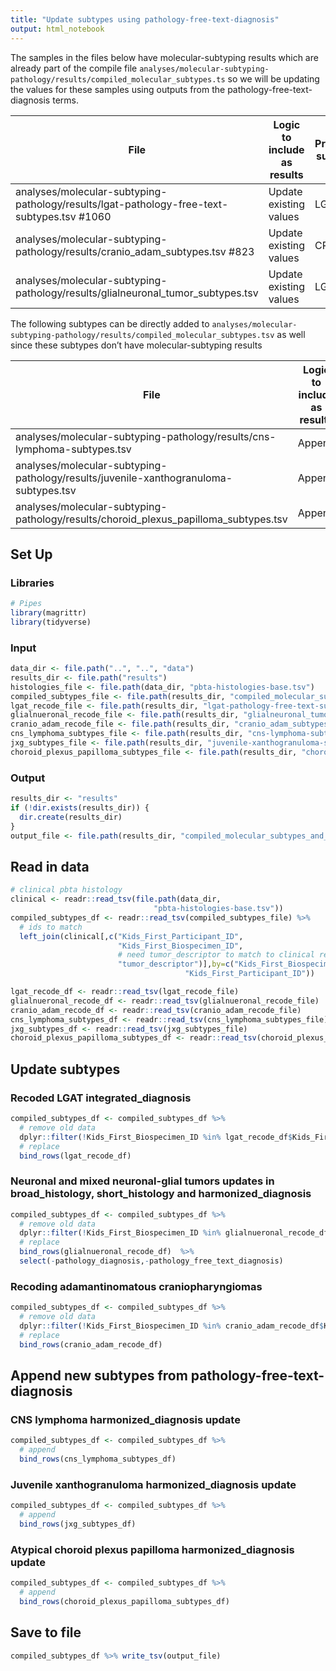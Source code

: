 ```yaml
---
title: "Update subtypes using pathology-free-text-diagnosis"
output: html_notebook
---
```


The samples in the files below have molecular-subtyping results which are already part of the compile file `analyses/molecular-subtyping-pathology/results/compiled_molecular_subtypes.ts` so we will be updating the values for these samples using outputs from the pathology-free-text-diagnosis terms.

File | Logic to include as results | Previous subtype | Description ticket 
-- | -- | -- | -- 
analyses/molecular-subtyping-pathology/results/lgat-pathology-free-text-subtypes.tsv #1060  | Update existing values | LGAT | #1000 
analyses/molecular-subtyping-pathology/results/cranio_adam_subtypes.tsv #823  | Update existing values | CRANIO | #994
analyses/molecular-subtyping-pathology/results/glialneuronal_tumor_subtypes.tsv  | Update existing values | LGAT | #1017 

The following subtypes can be directly added to `analyses/molecular-subtyping-pathology/results/compiled_molecular_subtypes.tsv` as well since these subtypes don't have molecular-subtyping results
 
File | Logic to include as results |  Description ticket 
 -- | -- | -- 
analyses/molecular-subtyping-pathology/results/cns-lymphoma-subtypes.tsv | Append | #1057  
analyses/molecular-subtyping-pathology/results/juvenile-xanthogranuloma-subtypes.tsv | Append | #1056 
analyses/molecular-subtyping-pathology/results/choroid_plexus_papilloma_subtypes.tsv  | Append | #1065

## Set Up

### Libraries

```r
# Pipes
library(magrittr)
library(tidyverse)
```

### Input

```r
data_dir <- file.path("..", "..", "data")
results_dir <- file.path("results")
histologies_file <- file.path(data_dir, "pbta-histologies-base.tsv")
compiled_subtypes_file <- file.path(results_dir, "compiled_molecular_subtypes.tsv")
lgat_recode_file <- file.path(results_dir, "lgat-pathology-free-text-subtypes.tsv")
glialnueronal_recode_file <- file.path(results_dir, "glialneuronal_tumor_subtypes.tsv")
cranio_adam_recode_file <- file.path(results_dir, "cranio_adam_subtypes.tsv")
cns_lymphoma_subtypes_file <- file.path(results_dir, "cns-lymphoma-subtypes.tsv")
jxg_subtypes_file <- file.path(results_dir, "juvenile-xanthogranuloma-subtypes.tsv")
choroid_plexus_papilloma_subtypes_file <- file.path(results_dir, "choroid_plexus_papilloma_subtypes.tsv")
```

### Output

```r
results_dir <- "results"
if (!dir.exists(results_dir)) {
  dir.create(results_dir)
}
output_file <- file.path(results_dir, "compiled_molecular_subtypes_and_report_info.tsv")

```

## Read in data

```r
# clinical pbta histology
clinical <- readr::read_tsv(file.path(data_dir,
                                "pbta-histologies-base.tsv")) 
compiled_subtypes_df <- readr::read_tsv(compiled_subtypes_file) %>%  
  # ids to match
  left_join(clinical[,c("Kids_First_Participant_ID",
                        "Kids_First_Biospecimen_ID",
                        # need tumor_descriptor to match to clinical review
                        "tumor_descriptor")],by=c("Kids_First_Biospecimen_ID",
                                       "Kids_First_Participant_ID")) 

lgat_recode_df <- readr::read_tsv(lgat_recode_file)
glialnueronal_recode_df <- readr::read_tsv(glialnueronal_recode_file)
cranio_adam_recode_df <- readr::read_tsv(cranio_adam_recode_file)
cns_lymphoma_subtypes_df <- readr::read_tsv(cns_lymphoma_subtypes_file) 
jxg_subtypes_df <- readr::read_tsv(jxg_subtypes_file)
choroid_plexus_papilloma_subtypes_df <- readr::read_tsv(choroid_plexus_papilloma_subtypes_file)

```

## Update subtypes

### Recoded LGAT integrated_diagnosis 
```r
compiled_subtypes_df <- compiled_subtypes_df %>% 
  # remove old data
  dplyr::filter(!Kids_First_Biospecimen_ID %in% lgat_recode_df$Kids_First_Biospecimen_ID) %>%
  # replace 
  bind_rows(lgat_recode_df) 


```

### Neuronal and mixed neuronal-glial tumors updates in broad_histology, short_histology and harmonized_diagnosis
```r

compiled_subtypes_df <- compiled_subtypes_df %>% 
  # remove old data
  dplyr::filter(!Kids_First_Biospecimen_ID %in% glialnueronal_recode_df$Kids_First_Biospecimen_ID) %>%
  # replace 
  bind_rows(glialnueronal_recode_df)  %>%
  select(-pathology_diagnosis,-pathology_free_text_diagnosis)

```

### Recoding adamantinomatous craniopharyngiomas
```r

compiled_subtypes_df <- compiled_subtypes_df %>% 
  # remove old data
  dplyr::filter(!Kids_First_Biospecimen_ID %in% cranio_adam_recode_df$Kids_First_Biospecimen_ID) %>%
  # replace 
  bind_rows(cranio_adam_recode_df) 

```

## Append new subtypes from pathology-free-text-diagnosis

### CNS lymphoma harmonized_diagnosis update
```r

compiled_subtypes_df <- compiled_subtypes_df %>% 
  # append
  bind_rows(cns_lymphoma_subtypes_df) 

```

### Juvenile xanthogranuloma harmonized_diagnosis update
```r

compiled_subtypes_df <- compiled_subtypes_df %>% 
  # append
  bind_rows(jxg_subtypes_df) 

```


### Atypical choroid plexus papilloma harmonized_diagnosis update
```r

compiled_subtypes_df <- compiled_subtypes_df %>% 
  # append
  bind_rows(choroid_plexus_papilloma_subtypes_df) 

```


## Save to file
```r
compiled_subtypes_df %>% write_tsv(output_file)

```

